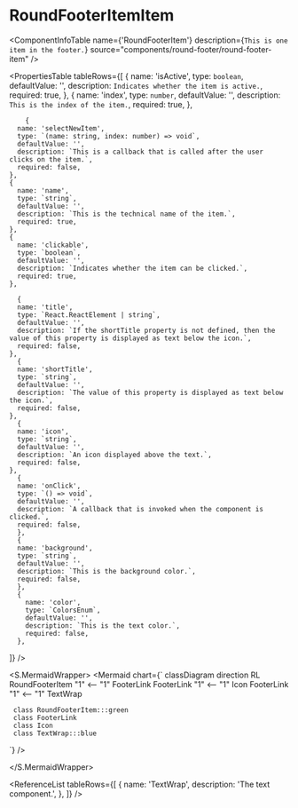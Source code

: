 

<Meta title="ApplicationModel/Components/RoundFooter/RoundFooterItem/docs" />

# RoundFooterItemItem

<ComponentInfoTable
  name={'RoundFooterItem'}
  description={`This is one item in the footer.`}
  source="components/round-footer/round-footer-item"
/>

<PropertiesTable
  tableRows={[
    {
      name: 'isActive',
      type: `boolean`,
      defaultValue: '',
      description: `Indicates whether the item is active.`,
      required: true,
    },
    {
      name: 'index',
      type: `number`,
      defaultValue: '',
      description: `This is the index of the item.`,
      required: true,
    },

        {
      name: 'selectNewItem',
      type: `(name: string, index: number) => void`,
      defaultValue: '',
      description: `This is a callback that is called after the user clicks on the item.`,
      required: false,
    },
    {
      name: 'name',
      type: `string`,
      defaultValue: '',
      description: `This is the technical name of the item.`,
      required: true,
    },
    {
      name: 'clickable',
      type: `boolean`,
      defaultValue: '',
      description: `Indicates whether the item can be clicked.`,
      required: true,
    },

      {
      name: 'title',
      type: `React.ReactElement | string`,
      defaultValue: '',
      description: `If the shortTitle property is not defined, then the value of this property is displayed as text below the icon.`,
      required: false,
    },
      {
      name: 'shortTitle',
      type: `string`,
      defaultValue: '',
      description: `The value of this property is displayed as text below the icon.`,
      required: false,
    },
      {
      name: 'icon',
      type: `string`,
      defaultValue: '',
      description: `An icon displayed above the text.`,
      required: false,
    },
      {
      name: 'onClick',
      type: `() => void`,
      defaultValue: '',
      description: `A callback that is invoked when the component is clicked.`,
      required: false,
      },
      {
      name: 'background',
      type: `string`,
      defaultValue: '',
      description: `This is the background color.`,
      required: false,
      },
      {
        name: 'color',
        type: `ColorsEnum`,
        defaultValue: '',
        description: `This is the text color.`,
        required: false,
      },

]}
/>

<S.MermaidWrapper>
<Mermaid
  chart={`
     classDiagram
     direction RL
     RoundFooterItem "1" <-- "1" FooterLink
     FooterLink "1" <-- "1" Icon
     FooterLink "1" <-- "1" TextWrap

     class RoundFooterItem:::green
     class FooterLink
     class Icon
     class TextWrap:::blue

`}
/>

</S.MermaidWrapper>

<ReferenceList
  tableRows={[
    {
      name: 'TextWrap',
      description: 'The text component.',
    },
  ]}
/>
